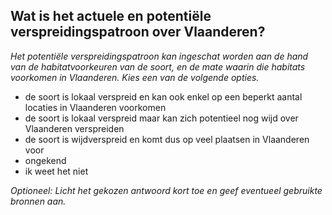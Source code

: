 

## Wat is het actuele en potentiële verspreidingspatroon over Vlaanderen?

*Het potentiële verspreidingspatroon kan ingeschat worden aan de hand van de habitatvoorkeuren van de soort, en de mate waarin die habitats voorkomen in Vlaanderen. Kies een van de volgende opties.*

- de soort is lokaal verspreid en kan ook enkel op een beperkt aantal locaties in Vlaanderen voorkomen
- de soort is lokaal verspreid maar kan zich potentieel nog wijd over Vlaanderen verspreiden
- de soort is wijdverspreid en komt dus op veel plaatsen in Vlaanderen voor
- ongekend
- ik weet het niet

*Optioneel: Licht het gekozen antwoord kort toe en geef eventueel gebruikte bronnen aan.*

&nbsp;



